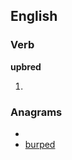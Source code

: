 ==English==

===Verb===
'''upbred'''

# {{past of|[[upbreed]]}}

===Anagrams===
* {{alphagram|bdepru}}
* [[burped#English|burped]]